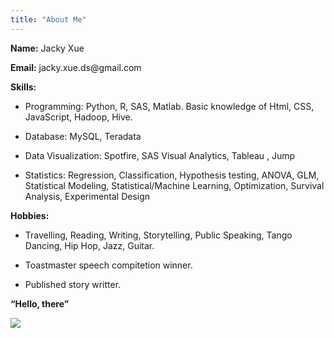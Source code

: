 ```yaml
---
title: "About Me"
---
```


 __Name:__ Jacky Xue

 __Email:__ jacky.xue.ds@gmail.com

 __Skills:__

-	Programming: Python, R, SAS, Matlab.  Basic knowledge of Html, CSS, JavaScript, Hadoop, Hive.

-	Database: MySQL, Teradata

-	Data Visualization:  Spotfire, SAS Visual Analytics, Tableau , Jump 

-	Statistics: Regression, Classification, Hypothesis testing, ANOVA, GLM, Statistical Modeling, Statistical/Machine Learning, Optimization, Survival Analysis, Experimental Design

 __Hobbies:__

-	Travelling, Reading, Writing, Storytelling, Public Speaking, Tango Dancing, Hip Hop, Jazz, Guitar.

- Toastmaster speech compitetion winner. 

- Published story writter. 


__"Hello, there"__

![](jacky.jpeg)